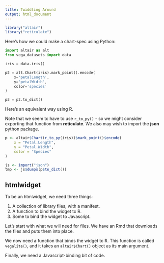 ```yaml
---
title: Twiddling Around
output: html_document
---
```


```r
library("altair")
library("reticulate")
```

Here's how we could make a chart-spec using Python:

```python
import altair as alt
from vega_datasets import data

iris = data.iris()

p2 = alt.Chart(iris).mark_point().encode(
    x='petalLength',
    y='petalWidth',
    color='species'
)

p3 = p2.to_dict()
```

Here's an equivalent way using R.

Note that we seem to have to use `r_to_py()` - so we might consider exporting that function from __reticulate__. We also may wish to import the __json__ python package.

```r
p <- altair$Chart(r_to_py(iris))$mark_point()$encode(
    x = "Petal.Length",
    y = "Petal.Width",
    color = "Species"
)

js <- import("json")
tmp <- js$dumps(p$to_dict())
```

## htmlwidget

To be an htmlwidget, we need three things:

1. A collection of library files, with a manifest.
2. A function to bind the widget to R.
3. Some to bind the widget to Javascript.

Let's start with what we will need for files. We have an Rmd that downloads the files and puts them into place. 

We now need a function that binds the widget to R. This function is called `vegalite()`, and it takes an `altair$Chart()` object as its main argument.

Finally, we need a Javascript-binding bit of code.




